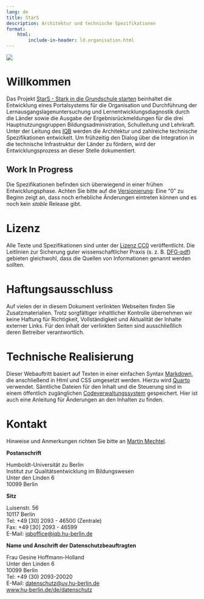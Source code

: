 ```yaml
---
lang: de
title: StarS
description: Architektur und technische Spezifikationen
format:
    html:
        include-in-header: ld.organisation.html
---
```


![](assets/banner.png)

# Willkommen

Das Projekt [StarS - Stark in die Grundschule starten](https://www.iqb.hu-berlin.de/research/dm/StarS/) beinhaltet die Entwicklung eines Portalsystems für die Organisation und Durchführung der Lernausgangslagenuntersuchung und Lernentwicklungsdiagnostik durch die Länder sowie die Ausgabe der Ergebnisrückmeldungen für die drei Hauptnutzungsgruppen Bildungsadministration, Schulleitung und Lehrkraft. Unter der Leitung des [IQB](https://www.iqb.hu-berlin.de/) werden die Architektur und zahlreiche technische Spezifikationen entwickelt. Um frühzeitig den Dialog über die Integration in die technische Infrastruktur der Länder zu fördern, wird der Entwicklungsprozess an dieser Stelle dokumentiert.

::: {.callout-caution}
## Work In Progress

Die Spezifikationen befinden sich überwiegend in einer frühen Entwicklungsphase. Achten Sie bitte auf die [Versionierung](https://semver.org/lang/de/): Eine "0" zu Beginn zeigt an, dass noch erhebliche Änderungen eintreten können und es noch kein *stable* Release gibt.
:::

# Lizenz

Alle Texte und Spezifikationen sind unter der [Lizenz CC0](https://open-educational-resources.de/was-die-cc0-freigabe-bedeutet-und-welche-moeglichkeiten-sie-eroeffnen/) veröffentlicht. Die Leitlinien zur Sicherung guter wissenschaftlicher Praxis (s. z. B. [DFG-pdf](https://www.dfg.de/resource/blob/173732/4166759430af8dc2256f0fa54e009f03/kodex-gwp-data.pdf)) gebieten gleichwohl, dass die Quellen von Informationen genannt werden sollten.

# Haftungsausschluss

Auf vielen der in diesem Dokument verlinkten Webseiten finden Sie Zusatzmaterialien. Trotz sorgfältiger inhaltlicher Kontrolle übernehmen wir keine Haftung für Richtigkeit, Vollständigkeit und Aktualität der Inhalte externer Links. Für den Inhalt der verlinkten Seiten sind ausschließlich deren Betreiber verantwortlich.

# Technische Realisierung

Dieser Webauftritt basiert auf Texten in einer einfachen Syntax [Markdown](https://markdown.de/), die anschließend in Html und CSS umgesetzt werden. Hierzu wird [Quarto](https://quarto.org/) verwendet. Sämtliche Dateien für den Inhalt und die Steuerung sind in einem öffentlich zugänglichen [Codeverwaltungssystem](https://github.com/iqb-berlin/rising-stars) gespeichert. Hier ist auch eine Anleitung für Änderungen an den Inhalten zu finden.

# Kontakt

Hinweise und Anmerkungen richten Sie bitte an [Martin Mechtel](mailto:mechtel@iqb.hu-berlin.de).

**Postanschrift**

Humboldt-Universität zu Berlin<br/>
Institut zur Qualitätsentwicklung im Bildungswesen<br/>
Unter den Linden 6<br/>
10099 Berlin

**Sitz**

Luisenstr. 56<br/>
10117 Berlin<br/>
Tel: +49 [30] 2093 - 46500 (Zentrale)<br/>
Fax: +49 [30] 2093 - 46599<br/>
E-Mail: [iqboffice@iqb.hu-berlin.de](mailto:iqboffice@iqb.hu-berlin.de)

**Name und Anschrift der Datenschutzbeauftragten**

Frau Gesine Hoffmann-Holland<br/>
Unter den Linden 6<br/>
10099 Berlin<br/>
Tel: +49 (30) 2093-20020<br/>
E-Mail: [datenschutz@uv.hu-berlin.de](mailto:datenschutz@uv.hu-berlin.de)<br/>
[www.hu-berlin.de/de/datenschutz](www.hu-berlin.de/de/datenschutz)
